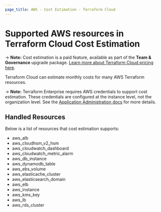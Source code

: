```yaml
---
page_title: AWS - Cost Estimation - Terraform Cloud
---
```


# Supported AWS resources in Terraform Cloud Cost Estimation

-> **Note:** Cost estimation is a paid feature, available as part of the **Team & Governance** upgrade package. [Learn more about Terraform Cloud pricing here](https://www.hashicorp.com/products/terraform/pricing).

Terraform Cloud can estimate monthly costs for many AWS Terraform resources.

-> **Note:** Terraform Enterprise requires AWS credentials to support cost estimation. These credentials are configured at the instance level, not the organization level. See the [Application Administration docs](/enterprise/admin/application/integration) for more details.

## Handled Resources

Below is a list of resources that cost estimation supports:

* aws_alb
* aws_cloudhsm_v2_hsm
* aws_cloudwatch_dashboard
* aws_cloudwatch_metric_alarm
* aws_db_instance
* aws_dynamodb_table
* aws_ebs_volume
* aws_elasticache_cluster
* aws_elasticsearch_domain
* aws_elb
* aws_instance
* aws_kms_key
* aws_lb
* aws_rds_cluster
